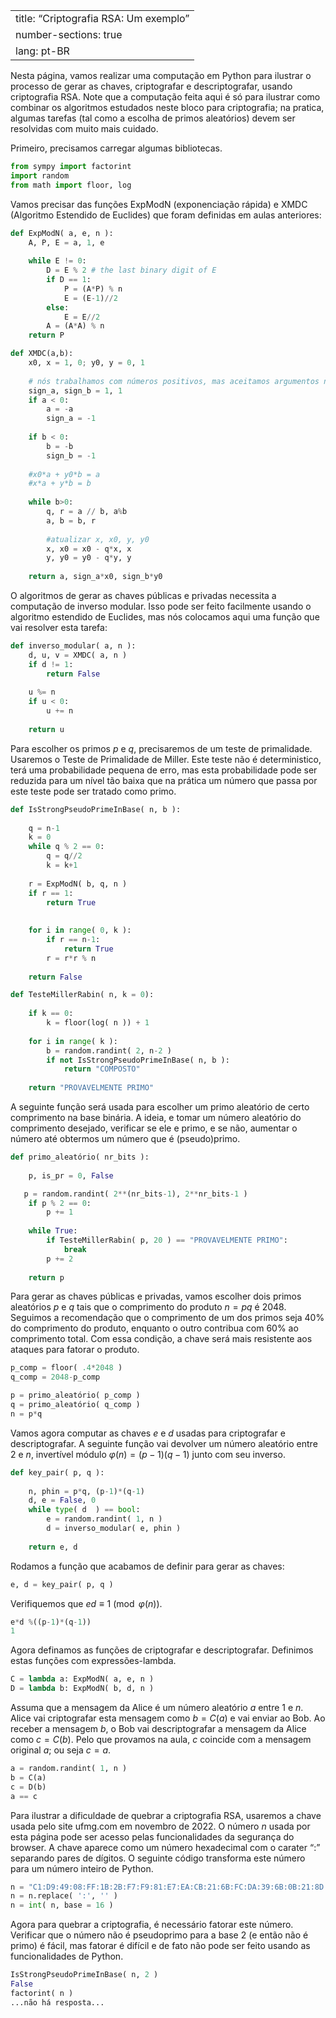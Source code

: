 
---
title: "Criptografia RSA: Um exemplo"
number-sections: true
lang: pt-BR
---

Nesta página, vamos realizar uma computação em Python para ilustrar o processo de gerar as chaves, criptografar e descriptografar, usando criptografia RSA. Note que a computação feita aqui é só para ilustrar como combinar os algoritmos estudados neste bloco para criptografia; na pratica, algumas tarefas (tal como a escolha de primos aleatórios) devem ser resolvidas com muito mais cuidado.

Primeiro, precisamos carregar algumas bibliotecas.
```python
from sympy import factorint
import random
from math import floor, log
```

Vamos precisar das funções ExpModN (exponenciação rápida) e XMDC (Algoritmo Estendido de Euclides) que foram definidas em aulas anteriores:
```python
def ExpModN( a, e, n ):
    A, P, E = a, 1, e
        
    while E != 0:        
        D = E % 2 # the last binary digit of E         
        if D == 1:
            P = (A*P) % n
            E = (E-1)//2
        else:
            E = E//2
        A = (A*A) % n
    return P
```
```python
def XMDC(a,b):
    x0, x = 1, 0; y0, y = 0, 1
    
    # nós trabalhamos com números positivos, mas aceitamos argumentos negativos
    sign_a, sign_b = 1, 1
    if a < 0:
        a = -a
        sign_a = -1
    
    if b < 0:
        b = -b
        sign_b = -1
    
    #x0*a + y0*b = a
    #x*a + y*b = b
    
    while b>0: 
        q, r = a // b, a%b
        a, b = b, r
        
        #atualizar x, x0, y, y0
        x, x0 = x0 - q*x, x
        y, y0 = y0 - q*y, y 
    
    return a, sign_a*x0, sign_b*y0
```

O algoritmos de gerar as chaves públicas e privadas necessita a computação de inverso modular. Isso pode ser feito facilmente usando o algoritmo estendido de Euclides, mas nós colocamos aqui uma função que vai resolver esta tarefa:
```python
def inverso_modular( a, n ):
    d, u, v = XMDC( a, n )
    if d != 1:
        return False
        
    u %= n
    if u < 0:
        u += n
    
    return u
```
Para escolher os primos $p$ e $q$, precisaremos de um teste de primalidade. Usaremos o Teste de Primalidade de Miller. Este teste não é deterministico, terá uma probabilidade pequena de erro, mas esta probabilidade pode ser reduzida para um nível tão baixa que na prática um número que passa por este teste pode ser tratado como primo.
```python
def IsStrongPseudoPrimeInBase( n, b ):
    
    q = n-1
    k = 0
    while q % 2 == 0:
        q = q//2
        k = k+1
    
    r = ExpModN( b, q, n )
    if r == 1:
        return True
    
    
    for i in range( 0, k ):
        if r == n-1:
            return True
        r = r*r % n
        
    return False
```
```python
def TesteMillerRabin( n, k = 0):
        
    if k == 0:
        k = floor(log( n )) + 1
        
    for i in range( k ):
        b = random.randint( 2, n-2 )
        if not IsStrongPseudoPrimeInBase( n, b ):
            return "COMPOSTO"
        
    return "PROVAVELMENTE PRIMO"
```
A seguinte função será usada para escolher um primo aleatório de certo comprimento na base binária. A ideia, e tomar um número aleatório do comprimento desejado, verificar se ele e primo, e se não, aumentar o número até obtermos um número que é (pseudo)primo.
```python
def primo_aleatório( nr_bits ):
    
    p, is_pr = 0, False

   p = random.randint( 2**(nr_bits-1), 2**nr_bits-1 )
    if p % 2 == 0:
		p += 1
	
    while True:
        if TesteMillerRabin( p, 20 ) == "PROVAVELMENTE PRIMO":
            break
        p += 2
        
    return p
```
Para gerar as chaves públicas e privadas, vamos escolher dois primos aleatórios $p$ e $q$ tais que o comprimento do produto $n=pq$ é 2048. Seguimos a recomendação que o comprimento de um dos primos seja 40% do comprimento do produto, enquanto o outro contribua com 60% ao comprimento total. Com essa condição, a chave será mais resistente aos ataques para fatorar o produto.
```python
p_comp = floor( .4*2048 )
q_comp = 2048-p_comp

p = primo_aleatório( p_comp )
q = primo_aleatório( q_comp )
n = p*q
```
Vamos agora computar as chaves $e$ e $d$ usadas para criptografar e descriptografar. A seguinte função vai devolver um número aleatório entre $2$ e $n$, invertível módulo $\varphi(n)=(p-1)(q-1)$ junto com seu inverso.
```python
def key_pair( p, q ):
    
	n, phin = p*q, (p-1)*(q-1)
    d, e = False, 0
    while type( d  ) == bool:
        e = random.randint( 1, n )
        d = inverso_modular( e, phin )
    
    return e, d
```
Rodamos a função que acabamos de definir para gerar as chaves:
```python
e, d = key_pair( p, q )
```
Verifiquemos que $ed\equiv 1\pmod{\varphi(n)}$.
```python
e*d %((p-1)*(q-1))
1
```
Agora definamos as funções de criptografar e descriptografar. Definimos estas funções com expressões-lambda.
```python
C = lambda a: ExpModN( a, e, n )
D = lambda b: ExpModN( b, d, n )
```
Assuma que a mensagem da Alice é um número aleatório $a$ entre $1$ e $n$. Alice vai criptografar esta mensagem como $b=C(a)$ e vai enviar ao Bob. Ao receber a mensagem $b$, o Bob vai descriptografar a mensagem da Alice como $c=C(b)$. Pelo que provamos na aula, $c$ coincide com a mensagem original $a$; ou seja $c=a$.
```python
a = random.randint( 1, n )
b = C(a)
c = D(b)
a == c
```
Para ilustrar a dificuldade de quebrar a criptografia RSA, usaremos a chave usada pelo site ufmg.com em novembro de 2022. O número $n$ usada por esta página pode ser acesso pelas funcionalidades da segurança do browser. A chave aparece como um número hexadecimal com o carater ":" separando pares de dígitos. O seguinte código transforma este número para um número inteiro de Python.
```python
n = "C1:D9:49:08:FF:1B:2B:F7:F9:81:E7:EA:CB:21:6B:FC:DA:39:6B:0B:21:8D:A8:19:5F:D5:B3:84:8C:5B:D7:3A:E6:8F:9A:0C:63:AD:F3:FB:BE:27:A7:36:36:3F:24:57:0F:17:68:32:1E:8E:87:92:9E:B7:09:1B:44:81:78:3E:50:1E:A8:BC:D4:E1:83:BB:99:4B:30:66:3F:EB:6D:6A:1F:02:71:02:86:4C:00:D6:F3:6C:3A:61:61:18:21:6F:A8:39:A2:33:B8:31:86:8B:91:FE:F8:69:15:AA:AF:CC:DA:39:8A:E6:13:75:F7:D9:E7:F4:39:C1:35:AF:D5:E7:E1:4C:3E:A6:F2:11:B1:E2:A8:89:29:AE:89:31:1C:E7:F7:89:BF:04:DD:61:02:A1:2D:28:4C:DE:54:62:1E:D5:3C:4A:75:1A:49:24:1E:69:0F:F2:7A:4A:21:4A:57:39:DC:97:68:90:D9:3C:95:55:59:A1:49:3F:E1:D9:07:CE:B6:CE:32:84:0F:F0:F1:7C:A8:78:93:48:69:32:4D:37:7E:4D:96:2E:84:52:90:67:03:AE:F5:31:1C:B0:26:8A:89:BC:01:0B:EA:80:D7:A4:5B:4A:F0:78:0C:AB:E3:A6:A7:88:F1:CD:B9:96:EB:5B:B9:BF:6E:E3:EC:28:A2:CD"
n = n.replace( ':', '' )
n = int( n, base = 16 )
```
Agora para quebrar a criptografia, é necessário fatorar este número. Verificar que o número não é pseudoprimo para a base $2$ (e então não é primo) é fácil, mas fatorar é difícil e de fato não pode ser feito usando as funcionalidades de Python.
```python
IsStrongPseudoPrimeInBase( n, 2 )
False
factorint( n )
...não há resposta...
```
